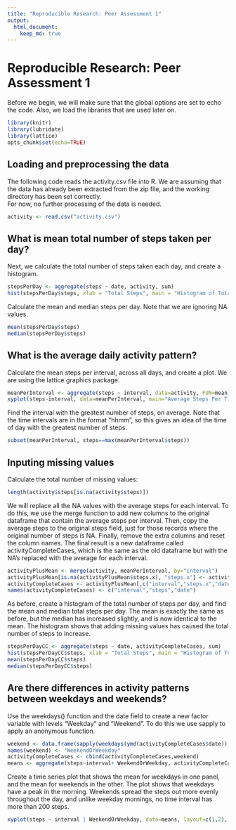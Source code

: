 ```yaml
---
title: "Reproducible Research: Peer Assessment 1"
output: 
  html_document:
    keep_md: true
---
```

# Reproducible Research: Peer Assessment 1

Before we begin, we will make sure that the global options are set to echo the code.
Also, we load the libraries that are used later on.
```r
library(knitr)
library(lubridate)
library(lattice)
opts_chunk$set(echo=TRUE)
```

## Loading and preprocessing the data
The following code reads the activity.csv file into R. We are assuming that the 
data has already been extracted from the zip file, and the working directory has 
been set correctly.  
For now, no further processing of the data is needed.
```r
activity <- read.csv("activity.csv")
```

## What is mean total number of steps taken per day?
Next, we calculate the total number of steps taken each day, and create a histogram.  
```r
stepsPerDay <- aggregate(steps ~ date, activity, sum)
hist(stepsPerDay$steps, xlab = "Total Steps", main = "Histogram of Total Steps per Day")
```

Calculate the mean and median steps per day. Note that we are ignoring NA values.
```r
mean(stepsPerDay$steps)
median(stepsPerDay$steps)
```

## What is the average daily activity pattern?
Calculate the mean steps per interval, across all days, and create a plot. We are using the lattice graphics 
package.
```r
meanPerInterval <- aggregate(steps ~ interval, data=activity, FUN=mean)
xyplot(steps~interval, data=meanPerInterval, main="Average Steps Per Time Interval", xlab="Interval", ylab="Steps", type="l")
```

Find the interval with the greatest number of steps, on average. Note that the 
time intervals are in the format "hhmm", so this gives an idea of the time of day
with the greatest number of steps.
```r
subset(meanPerInterval, steps==max(meanPerInterval$steps))
```

## Inputing missing values
Calculate the total number of missing values:
```r
length(activity$steps[is.na(activity$steps)])
```

We will replace all the NA values with the average steps for each interval. 
To do this, we use the merge function to add new columns to the original dataframe that contain the average steps per interval.
Then, copy the average steps to the original steps field, just for those records where the original number of steps is NA.
Finally, remove the extra columns and reset the column names. The final result is a new dataframe called activityCompleteCases,
which is the same as the old dataframe but with the NA's replaced with the average for each interval.
```r
activityPlusMean <- merge(activity, meanPerInterval, by="interval")
activityPlusMean[is.na(activityPlusMean$steps.x), "steps.x"] <- activityPlusMean[is.na(activityPlusMean$steps.x), "steps.y"]
activityCompleteCases <- activityPlusMean[,c("interval","steps.x","date")]
names(activityCompleteCases) <- c("interval","steps","date")
```

As before, create a histogram of the total number of steps per day, and find the mean and median total steps per day.
The mean is exactly the same as before, but the median has increased slightly, and is now identical to the mean.
The histogram shows that adding missing values has caused the total number of steps to increase.
```r
stepsPerDayCC <- aggregate(steps ~ date, activityCompleteCases, sum)
hist(stepsPerDayCC$steps, xlab = "Total Steps", main = "Histogram of Total Steps per Day")
mean(stepsPerDayCC$steps)
median(stepsPerDayCC$steps)
```

## Are there differences in activity patterns between weekdays and weekends?
Use the weekdays() function and the date field to create a new factor variable with levels "Weekday" and "Weekend". To do this we use sapply to apply an anonymous function.
```r
weekend <- data.frame(sapply(weekdays(ymd(activityCompleteCases$date)), function(x) {if (x %in% c("Saturday","Sunday")) "Weekend" else "Weekday"} ) )
names(weekend) <- "WeekendOrWeekday"
activityCompleteCases <- cbind(activityCompleteCases,weekend)
means <- aggregate(steps~interval+ WeekendOrWeekday, activityCompleteCases, mean)
```

Create a time series plot that shows the mean for weekdays in one panel, and the mean for weekends in the other. The plot shows that weekdays have a peak in the morning. Weekends spread the steps out more evenly throughout the day, and unlike weekday mornings, no time interval has more than 200 steps.
```r
xyplot(steps ~ interval | WeekendOrWeekday, data=means, layout=c(1,2), type="l")
```